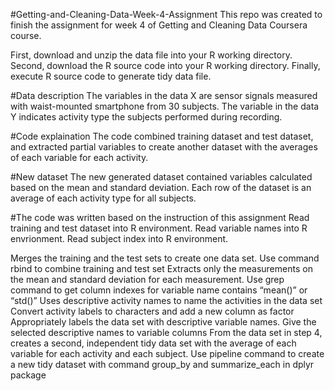 #Getting-and-Cleaning-Data-Week-4-Assignment
This repo was created to finish the assignment for week 4 of Getting and Cleaning Data Coursera course.

First, download and unzip the data file into your R working directory.
Second, download the R source code into your R working directory.
Finally, execute R source code to generate tidy data file.

#Data description
The variables in the data X are sensor signals measured with waist-mounted smartphone from 30 subjects. The variable in the data Y indicates activity type the subjects performed during recording.

#Code explaination
The code combined training dataset and test dataset, and extracted partial variables to create another dataset with the averages of each variable for each activity.

#New dataset
The new generated dataset contained variables calculated based on the mean and standard deviation. Each row of the dataset is an average of each activity type for all subjects.

#The code was written based on the instruction of this assignment
Read training and test dataset into R environment. Read variable names into R envrionment. Read subject index into R environment.

Merges the training and the test sets to create one data set. Use command rbind to combine training and test set
Extracts only the measurements on the mean and standard deviation for each measurement. Use grep command to get column indexes for variable name contains "mean()" or "std()"
Uses descriptive activity names to name the activities in the data set Convert activity labels to characters and add a new column as factor
Appropriately labels the data set with descriptive variable names. Give the selected descriptive names to variable columns
From the data set in step 4, creates a second, independent tidy data set with the average of each variable for each activity and each subject. Use pipeline command to create a new tidy dataset with command group_by and summarize_each in dplyr package